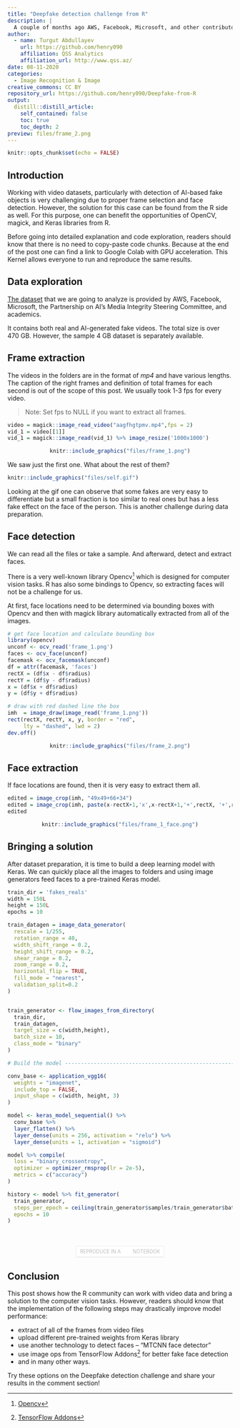 ```yaml
---
title: "Deepfake detection challenge from R"
description: |
  A couple of months ago AWS, Facebook, Microsoft, and other contributors brought a challenge where users have to build a model to differentiate very realistic AI-generated fake videos. Despite the complexity and uniqueness of the computer vision task, we will show how the R community can also work with video dataset and bring their own solution.
author:
  - name: Turgut Abdullayev 
    url: https://github.com/henry090
    affiliation: QSS Analytics
    affiliation_url: http://www.qss.az/
date: 08-11-2020
categories:
  - Image Recognition & Image
creative_commons: CC BY
repository_url: https://github.com/henry090/Deepfake-from-R
output: 
  distill::distill_article:
    self_contained: false
    toc: true
    toc_depth: 2
preview: files/frame_2.png
---
```




<style type="text/css">
.colab-root {
    display: inline-block;
    background: rgba(255, 255, 255, 0.75);
    padding: 4px 8px;
    border-radius: 4px;
    font-size: 11px!important;
    text-decoration: none;
    color: #aaa;
    border: none;
    font-weight: 300;
    border: solid 1px rgba(0, 0, 0, 0.08);
    border-bottom-color: rgba(0, 0, 0, 0.15);
    text-transform: uppercase;
    line-height: 16px;
}
span.colab-span {
    background-image: url(https://distill.pub/2020/growing-ca/images/colab.svg);
    background-repeat: no-repeat;
    background-size: 20px;
    background-position-y: 2px;
    display: inline-block;
    padding-left: 24px;
    border-radius: 4px;
    text-decoration: none;
}
</style>

```r
knitr::opts_chunk$set(echo = FALSE)
```

## Introduction

Working with video datasets, particularly with detection of AI-based fake objects is very challenging due to proper frame selection and face detection. However, the solution for this case can be found from the R side as well. For this purpose, one can benefit the opportunities of OpenCV, magick, and Keras libraries from R.

Before going into detailed explanation and code exploration, readers should know that there is no need to copy-paste code chunks. Because at the end of the post one can find a link to Google Colab with GPU acceleration. This Kernel allows everyone to run and reproduce the same results.


## Data exploration

[The dataset](https://www.kaggle.com/c/deepfake-detection-challenge/overview/description) that we are going to analyze is provided by AWS, Facebook, Microsoft, the Partnership on AI’s Media Integrity Steering Committee, and academics.

It contains both real and AI-generated fake videos. The total size is over 470 GB. However, the sample 4 GB dataset is separately available.

## Frame extraction

The videos in the folders are in the format of _mp4_ and have various lengths. The caption of the right frames and definition of total frames for each second is out of the scope of this post. We usually took 1-3 fps for every video.

> Note: Set fps to NULL if you want to extract all frames.

```r
video = magick::image_read_video("aagfhgtpmv.mp4",fps = 2)
vid_1 = video[[1]]
vid_1 = magick::image_read(vid_1) %>% image_resize('1000x1000')
```

<center>

```r
knitr::include_graphics("files/frame_1.png")
```

</center>

We saw just the first one. What about the rest of them?

```r
knitr::include_graphics("files/self.gif")
```

Looking at the gif one can observe that some fakes are very easy to differentiate but a small fraction is too similar to real ones but has a less fake effect on the face of the person. This is another challenge during data preparation.


## Face detection

We can read all the files or take a sample. And afterward, detect and extract faces. 

There is a very well-known library Opencv^[[Opencv](https://opencv.org/)] which is designed for computer vision tasks. R has also some bindings to Opencv, so extracting faces will not be a challenge for us.

At first, face locations need to be determined via bounding boxes with Opencv and then with magick library automatically extracted from all of the images.

```r
# get face location and calculate bounding box
library(opencv)
unconf <- ocv_read('frame_1.png')
faces <- ocv_face(unconf)
facemask <- ocv_facemask(unconf)
df = attr(facemask, 'faces')
rectX = (df$x - df$radius) 
rectY = (df$y - df$radius)
x = (df$x + df$radius) 
y = (df$y + df$radius)

# draw with red dashed line the box
imh  = image_draw(image_read('frame_1.png'))
rect(rectX, rectY, x, y, border = "red", 
     lty = "dashed", lwd = 2)
dev.off()

```

<center>

```r
knitr::include_graphics("files/frame_2.png")
```

</center>

## Face extraction

If face locations are found, then it is very easy to extract them all. 

```r
edited = image_crop(imh, "49x49+66+34")
edited = image_crop(imh, paste(x-rectX+1,'x',x-rectX+1,'+',rectX, '+',rectY,sep = ''))
edited
```

<center>

```r
knitr::include_graphics("files/frame_1_face.png")
```

</center>
 
 
## Bringing a solution

After dataset preparation, it is time to build a deep learning model with Keras. We can quickly place all the images to folders and using image generators feed faces to a pre-trained Keras model. 

```r
train_dir = 'fakes_reals'
width = 150L
height = 150L
epochs = 10

train_datagen = image_data_generator(
  rescale = 1/255,
  rotation_range = 40,
  width_shift_range = 0.2,
  height_shift_range = 0.2,
  shear_range = 0.2,
  zoom_range = 0.2,
  horizontal_flip = TRUE,
  fill_mode = "nearest",
  validation_split=0.2
)


train_generator <- flow_images_from_directory(
  train_dir,                  
  train_datagen,             
  target_size = c(width,height), 
  batch_size = 10,
  class_mode = "binary"
)

# Build the model ---------------------------------------------------------

conv_base <- application_vgg16(
  weights = "imagenet",
  include_top = FALSE,
  input_shape = c(width, height, 3)
)

model <- keras_model_sequential() %>% 
  conv_base %>% 
  layer_flatten() %>% 
  layer_dense(units = 256, activation = "relu") %>% 
  layer_dense(units = 1, activation = "sigmoid")

model %>% compile(
  loss = "binary_crossentropy",
  optimizer = optimizer_rmsprop(lr = 2e-5),
  metrics = c("accuracy")
)

history <- model %>% fit_generator(
  train_generator,
  steps_per_epoch = ceiling(train_generator$samples/train_generator$batch_size),
  epochs = 10
)
```
 
<center>

<br><br> <a href="https://colab.research.google.com/drive/1Wf9aTdcC_YtigjQIYcG8zJqq2q_vpZR9?usp=sharing" class="colab-root">Reproduce in a <span class="colab-span">Notebook</span></a>

</center>

## Conclusion

This post shows how the R community can work with video data and bring a solution to the computer vision tasks. However, readers should know that the implementation of the following steps may drastically improve model performance:

- extract of all of the frames from video files
- upload different pre-trained weights from Keras library
- use another technology to detect faces -- "MTCNN face detector"
- use image ops from TensorFlow Addons^[[TensorFlow Addons](https://github.com/henry090/tfaddons)] for better fake face detection
- and in many other ways.

Try these options on the Deepfake detection challenge and share your results in the comment section!



